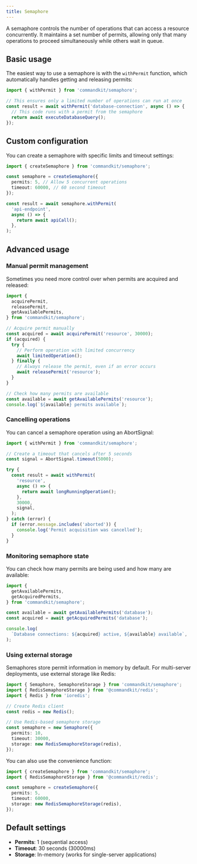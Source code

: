 ```yaml
---
title: Semaphore
---
```


A semaphore controls the number of operations that can access a
resource concurrently. It maintains a set number of permits, allowing
only that many operations to proceed simultaneously while others wait
in queue.

## Basic usage

The easiest way to use a semaphore is with the `withPermit` function,
which automatically handles getting and releasing permits:

```typescript
import { withPermit } from 'commandkit/semaphore';

// This ensures only a limited number of operations can run at once
const result = await withPermit('database-connection', async () => {
  // This code runs with a permit from the semaphore
  return await executeDatabaseQuery();
});
```

## Custom configuration

You can create a semaphore with specific limits and timeout settings:

```typescript
import { createSemaphore } from 'commandkit/semaphore';

const semaphore = createSemaphore({
  permits: 5, // Allow 5 concurrent operations
  timeout: 60000, // 60 second timeout
});

const result = await semaphore.withPermit(
  'api-endpoint',
  async () => {
    return await apiCall();
  },
);
```

## Advanced usage

### Manual permit management

Sometimes you need more control over when permits are acquired and
released:

```typescript
import {
  acquirePermit,
  releasePermit,
  getAvailablePermits,
} from 'commandkit/semaphore';

// Acquire permit manually
const acquired = await acquirePermit('resource', 30000);
if (acquired) {
  try {
    // Perform operation with limited concurrency
    await limitedOperation();
  } finally {
    // Always release the permit, even if an error occurs
    await releasePermit('resource');
  }
}

// Check how many permits are available
const available = await getAvailablePermits('resource');
console.log(`${available} permits available`);
```

### Cancelling operations

You can cancel a semaphore operation using an AbortSignal:

```typescript
import { withPermit } from 'commandkit/semaphore';

// Create a timeout that cancels after 5 seconds
const signal = AbortSignal.timeout(5000);

try {
  const result = await withPermit(
    'resource',
    async () => {
      return await longRunningOperation();
    },
    30000,
    signal,
  );
} catch (error) {
  if (error.message.includes('aborted')) {
    console.log('Permit acquisition was cancelled');
  }
}
```

### Monitoring semaphore state

You can check how many permits are being used and how many are
available:

```typescript
import {
  getAvailablePermits,
  getAcquiredPermits,
} from 'commandkit/semaphore';

const available = await getAvailablePermits('database');
const acquired = await getAcquiredPermits('database');

console.log(
  `Database connections: ${acquired} active, ${available} available`,
);
```

### Using external storage

Semaphores store permit information in memory by default. For
multi-server deployments, use external storage like Redis:

```typescript
import { Semaphore, SemaphoreStorage } from 'commandkit/semaphore';
import { RedisSemaphoreStorage } from '@commandkit/redis';
import { Redis } from 'ioredis';

// Create Redis client
const redis = new Redis();

// Use Redis-based semaphore storage
const semaphore = new Semaphore({
  permits: 10,
  timeout: 30000,
  storage: new RedisSemaphoreStorage(redis),
});
```

You can also use the convenience function:

```typescript
import { createSemaphore } from 'commandkit/semaphore';
import { RedisSemaphoreStorage } from '@commandkit/redis';

const semaphore = createSemaphore({
  permits: 5,
  timeout: 60000,
  storage: new RedisSemaphoreStorage(redis),
});
```

## Default settings

- **Permits**: 1 (sequential access)
- **Timeout**: 30 seconds (30000ms)
- **Storage**: In-memory (works for single-server applications)

